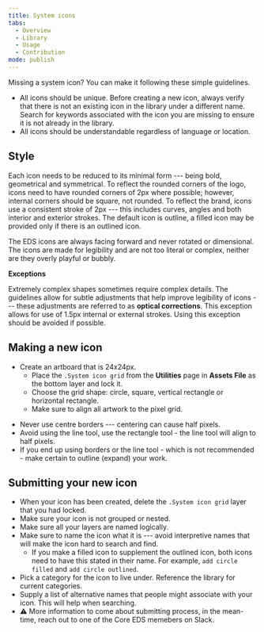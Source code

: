 ```yaml
---
title: System icons
tabs:
  - Overview
  - Library
  - Usage
  - Contribution
mode: publish
---
```



Missing a system icon? You can make it following these simple guidelines. 

* All icons should be unique. Before creating a new icon, always verify that there is not an existing icon in the library under a different name. Search for keywords associated with the icon you are missing to ensure it is not already in the library. 
* All icons should be understandable regardless of language or location. 


## Style

Each icon needs to be reduced to its minimal form --- being bold, geometrical and symmetrical. To reflect the rounded corners of the logo, icons need to have rounded corners of 2px where possible; however, internal corners should be square, not rounded. To reflect the brand, icons use a consistent stroke of 2px --- this includes curves, angles and both interior and exterior strokes. The default icon is outline, a filled icon may be provided only if there is an outlined icon.

The EDS icons are always facing forward and never rotated or dimensional. The icons are made for legibility and are not too literal or complex, neither are they overly playful or bubbly.


**Exceptions**

Extremely complex shapes sometimes require complex details. The guidelines allow for subtle adjustments that help improve legibility of icons --- these adjustments are referred to as **optical corrections**. This exception allows for use of 1.5px internal or external strokes. Using this exception should be avoided if possible. 


## Making a new icon

* Create an artboard that is 24x24px. 
  * Place the `.System icon grid` from the **Utilities** page in **Assets File** as the bottom layer and lock it. 
  * Choose the grid shape: circle, square, vertical rectangle or horizontal rectangle.
  * Make sure to align all artwork to the pixel grid.

<Embed url="https://www.figma.com/file/BQjYMxdSdgRkdhKTDDU7L4KU/Assets?node-id=153%3A44" />

* Never use centre borders --- centering can cause half pixels. 
* Avoid using the line tool, use the rectangle tool - the line tool will align to half pixels. 
* If you end up using borders or the line tool - which is not recommended - make certain to outline (expand) your work. 


## Submitting your new icon

* When your icon has been created, delete the `.System icon grid` layer that you had locked.
* Make sure your icon is not grouped or nested. 
* Make sure all your layers are named logically. 
* Make sure to name the icon what it is --- avoid interpretive names that will make the icon hard to search and find. 
  * If you make a filled icon to supplement the outlined icon, both icons need to have this stated in their name. For example, `add circle filled` and `add circle outlined`.
* Pick a category for the icon to live under. Reference the library for current categories.
* Supply a list of alternative names that people might associate with your icon. This will help when searching.
* :warning: More information to come about submitting process, in the mean-time, reach out to one of the Core EDS memebers on Slack.
